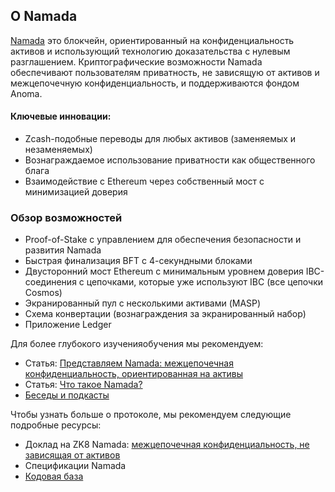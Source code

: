 
<DocsAscii/>

## О Namada

[Namada](https://namada.net/) это блокчейн, ориентированный на конфиденциальность активов и использующий технологию доказательства с нулевым разглашением. Криптографические возможности Namada обеспечивают пользователям приватность, не зависящую от активов и межцепочечную конфиденциальность, и поддерживаются фондом Anoma.

#### Ключевые инновации:

* Zcash-подобные переводы для любых активов (заменяемых и незаменяемых)
* Вознаграждаемое использование приватности как общественного блага
* Взаимодействие с Ethereum через собственный мост с минимизацией доверия

### Обзор возможностей

* Proof-of-Stake с управлением для обеспечения безопасности и развития Namada
* Быстрая финализация BFT с 4-секундными блоками
* Двусторонний мост Ethereum с минимальным уровнем доверия IBC-соединения с цепочками, которые уже используют IBC (все цепочки Cosmos)
* Экранированный пул с несколькими активами (MASP)
* Схема конвертации (вознаграждения за экранированный набор)
* Приложение Ledger

Для более глубокого изученияобучения мы рекомендуем:

* Статья: [Представляем Namada: межцепочечная конфиденциальность, ориентированная на активы](https://namada.net/blog/introducing-namada-interchain-asset-agnostic-privacy)
* Статья: [Что такое Namada?](https://blog.namada.net/what-is-namada/)
* [Беседы и подкасты](https://namada.net/talks)

Чтобы узнать больше о протоколе, мы рекомендуем следующие подробные ресурсы:

* Доклад на ZK8 Namada: [межцепочечная конфиденциальность, не зависящая от активов](https://youtu.be/5K6YxmZPFkE)
* Спецификации Namada
* [Кодовая база](https://github.com/anoma/namada)